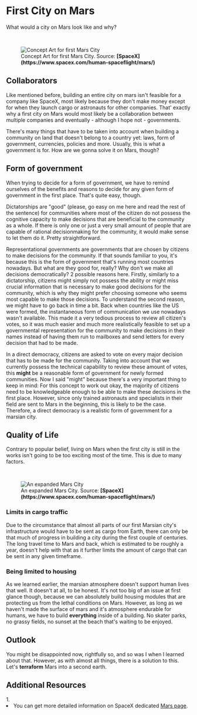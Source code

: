 
# First City on Mars
What would a city on Mars look like and why?

<br />
<figure>
<Image src={require(".//../../../resources/images/basebuild3.jpg")} alt="Concept Art for first Mars City" />
<figcaption style={{ color: "rgb(156, 156, 156)", fontSize: "14px", marginTop: "2px" }}>Concept Art for first Mars City. Source: <strong>[SpaceX](https://www.spacex.com/human-spaceflight/mars/)</strong></figcaption>
</figure>

## Collaborators
Like mentioned before, building an entire city on mars isn't feasible for a company like SpaceX, most likely because they don't make money except for when they launch cargo or astronauts for other companies. That' exactly why a first city on Mars would most likely be a collaboration between multiple companies and eventually - although I hope not - governments.

There's many things that have to be taken into account when building a community on land that doesn't belong to a country yet: laws, form of government, currencies, policies and more. Usually, this is what a government is for. How are we gonna solve it on Mars, though?

## Form of government
When trying to decide for a form of government, we have to remind ourselves of the benefits and reasons to decide for any given form of government in the first place. That's quite easy, though. 

Dictatorships are "good" (please, go easy on me here and read the rest of the sentence) for communities where most of the citizen do not possess the cognitive capacity to make decisions that are beneficial to the community as a whole. If there is only one or just a very small amount of people that are capable of rational decisionmaking for the community, it would make sense to let them do it. Pretty straightforward.

Representational governments are governments that are chosen by citizens to make decisions for the community. If that sounds familiar to you, it's because this is the form of government that's running most countries nowadays. But what are they good for, really? Why don't we make all decisions democratically? 2 possible reasons here. Firstly, similarly to a dictatorship, citizens might simply not possess the ability or might miss crucial information that is necessary to make good decisions for the community, which is why they might prefer choosing someone who seems most capable to make those decisions. To understand the second reason, we might have to go back in time a bit. Back when countries like the US were formed, the instantaneous form of communication we use nowadays wasn't available. This made it a very tedious process to review all citizen's votes, so it was much easier and much more realistically feasible to set up a governmental representation for the community to make decisions in their names instead of having them run to mailboxes and send letters for every decision that had to be made.

In a direct democracy, citizens are asked to vote on every major decision that has to be made for the community. Taking into account that we currently possess the technical capability to review these amount of votes, this <strong>might</strong> be a reasonable form of government for newly formed communities. Now I said "might" because there's a very important thing to keep in mind: For this concept to work out okay, the majority of citizens need to be knowledgeable enough to be able to make these decisions in the first place. However, since only trained astronauts and specialists in their field are sent to Mars in the beginning, this is likely to be the case. Therefore, a direct democracy is a realistic form of government for a marsian city.

## Quality of Life

Contrary to popular belief, living on Mars when the first city is still in the works isn't going to be too exciting most of the time. This is due to many factors.

<br />
<figure>
<Image src={require(".//../../../resources/images/basebuild4.jpg")} alt="An expanded Mars City" />
<figcaption style={{ color: "rgb(156, 156, 156)", fontSize: "14px", marginTop: "2px" }}>An expanded Mars City. Source: <strong>[SpaceX](https://www.spacex.com/human-spaceflight/mars/)</strong></figcaption>
</figure>

### Limits in cargo traffic
Due to the circumstance that almost all parts of our first Marsian city's infrastructure would have to be sent as cargo from Earth, there can only be that much of progress in building a city during the first couple of centuries. The long travel time to Mars and back, which is estimated to be roughly a year, doesn't help with that as it further limits the amount of cargo that can be sent in any given timeframe.

### Being limited to housing
As we learned earlier, the marsian atmosphere doesn't support human lives that well. It doesn't at all, to be honest. It's not too big of an issue at first glance though, because we can absolutely build housing modules that are protecting us from the lethal conditions on Mars. However, as long as we haven't made the surface of mars and it's atmosphere endurable for humans, we have to build <strong>everything</strong> inside of a building. No skater parks, no grassy fields, no sunset at the beach that's waiting to be enjoyed. 

## Outlook

You might be disappointed now, rightfully so, and so was I when I learned about that. However, as with almost all things, there is a solution to this.
Let's <strong>terraform</strong> Mars into a second earth.

<Analytics />


## Additional Resources
<AdditionalResources>
  <div>
    <span>1. </span><li>You can get more detailed information on SpaceX dedicated <a href="https://www.spacex.com/human-spaceflight/mars/" target="_blank">Mars page</a>.</li>
  </div>
</AdditionalResources>